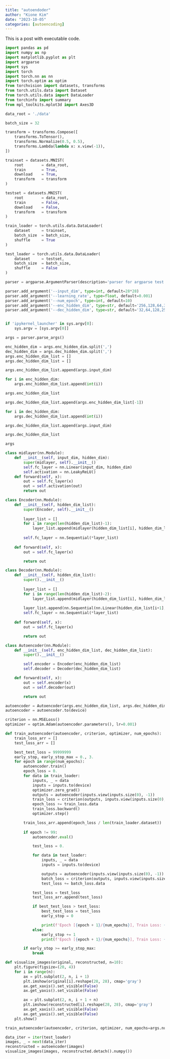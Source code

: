 ```yaml
---
title: "autoendoder"
author: "Kione Kim"
date: "2023-10-05"
categories: [autoencoding]
---
```


This is a post with executable code.

```python

import pandas as pd
import numpy as np
import matplotlib.pyplot as plt
import argparse
import sys
import torch
import torch.nn as nn
import torch.optim as optim
from torchvision import datasets, transforms
from torch.utils.data import Dataset
from torch.utils.data import DataLoader
from torchinfo import summary
from mpl_toolkits.mplot3d import Axes3D
```

```python

data_root = './data'

batch_size = 32

transform = transforms.Compose([
    transforms.ToTensor(),
    transforms.Normalize(0.5, 0.5),
    transforms.Lambda(lambda x: x.view(-1)),
])

trainset = datasets.MNIST(
    root        = data_root, 
    train       = True, 
    download    = True,
    transform   = transform
)

testset = datasets.MNIST(
    root        = data_root, 
    train       = False, 
    download    = False,
    transform   = transform
)

train_loader = torch.utils.data.DataLoader(
    dataset     = trainset,
    batch_size  = batch_size,
    shuffle     = True
)

test_loader = torch.utils.data.DataLoader(
    dataset     = testset,
    batch_size  = batch_size,
    shuffle     = False
)
```

```python

parser = argparse.ArgumentParser(description='parser for argparse test')

parser.add_argument('--input_dim', type=int, default=28*28)
parser.add_argument('--learning_rate', type=float, default=0.001)
parser.add_argument('--num_epoch', type=int, default=10)
parser.add_argument('--enc_hidden_dim', type=str, default='256,128,64,32,3')
parser.add_argument('--dec_hidden_dim', type=str, default='32,64,128,256')


if 'ipykernel_launcher' in sys.argv[0]:
    sys.argv = [sys.argv[0]]

args = parser.parse_args()

enc_hidden_dim = args.enc_hidden_dim.split(',')
dec_hidden_dim = args.dec_hidden_dim.split(',')
args.enc_hidden_dim_list = []
args.dec_hidden_dim_list = []

args.enc_hidden_dim_list.append(args.input_dim)

for i in enc_hidden_dim:
    args.enc_hidden_dim_list.append(int(i))

args.enc_hidden_dim_list

args.dec_hidden_dim_list.append(args.enc_hidden_dim_list[-1])

for i in dec_hidden_dim:
    args.dec_hidden_dim_list.append(int(i))

args.dec_hidden_dim_list.append(args.input_dim)

args.dec_hidden_dim_list

args
```

```python

class midlayer(nn.Module):
    def __init__(self, input_dim, hidden_dim):
        super(midlayer, self).__init__()
        self.fc_layer = nn.Linear(input_dim, hidden_dim)
        self.activation = nn.LeakyReLU()
    def forward(self, x):
        out = self.fc_layer(x)
        out = self.activation(out)
        return out

class Encoder(nn.Module):
    def __init__(self, hidden_dim_list):
        super(Encoder, self).__init__()
        
        layer_list = []
        for i in range(len(hidden_dim_list)-1):
            layer_list.append(midlayer(hidden_dim_list[i], hidden_dim_list[i+1]))
        
        self.fc_layer = nn.Sequential(*layer_list)
        
    def forward(self, x):
        out = self.fc_layer(x)

        return out

class Decoder(nn.Module):
    def __init__(self, hidden_dim_list):
        super().__init__()
        
        layer_list = []
        for i in range(len(hidden_dim_list)-2):
            layer_list.append(midlayer(hidden_dim_list[i], hidden_dim_list[i+1]))
        
        layer_list.append(nn.Sequential(nn.Linear(hidden_dim_list[i+1], hidden_dim_list[i+2]), nn.Sigmoid()))
        self.fc_layer = nn.Sequential(*layer_list)
    
    def forward(self, x):
        out = self.fc_layer(x)

        return out

class Autoencoder(nn.Module):
    def __init__(self, enc_hidden_dim_list, dec_hidden_dim_list):
        super().__init__()

        self.encoder = Encoder(enc_hidden_dim_list)
        self.decoder = Decoder(dec_hidden_dim_list)

    def forward(self, x):
        out = self.encoder(x)
        out = self.decoder(out)

        return out
```

```python

autoencoder = Autoencoder(args.enc_hidden_dim_list, args.dec_hidden_dim_list)
autoencoder = autoencoder.to(device)

criterion = nn.MSELoss()
optimizer = optim.Adam(autoencoder.parameters(), lr=0.001)
```

```python

def train_autoencoder(autoencoder, criterion, optimizer, num_epochs):
    train_loss_arr = []
    test_loss_arr = []

    best_test_loss = 99999999
    early_stop, early_stop_max = 0., 3.
    for epoch in range(num_epochs):
        autoencoder.train()
        epoch_loss = 0.
        for data in train_loader:
            inputs, _ = data
            inputs = inputs.to(device)
            optimizer.zero_grad()
            outputs = autoencoder(inputs.view(inputs.size(0), -1))
            train_loss = criterion(outputs, inputs.view(inputs.size(0), -1))
            epoch_loss += train_loss.data
            train_loss.backward()
            optimizer.step()

        train_loss_arr.append(epoch_loss / len(train_loader.dataset))
        
        if epoch != 99:
            autoencoder.eval()

            test_loss = 0.

            for data in test_loader:
                inputs, _ = data
                inputs = inputs.to(device)

                outputs = autoencoder(inputs.view(inputs.size(0), -1))
                batch_loss = criterion(outputs, inputs.view(inputs.size(0), -1))
                test_loss += batch_loss.data

            test_loss = test_loss
            test_loss_arr.append(test_loss)

            if best_test_loss > test_loss:
                best_test_loss = test_loss
                early_stop = 0

                print(f'Epoch [{epoch + 1}/{num_epochs}], Train Loss: {train_loss.item():.4f}, Test Loss: {batch_loss.item():.4f} *')
            else:
                early_stop += 1
                print(f'Epoch [{epoch + 1}/{num_epochs}], Train Loss: {train_loss.item():.4f}, Test Loss: {batch_loss.item():.4f}') 

        if early_stop >= early_stop_max:
            break

def visualize_images(original, reconstructed, n=10):
    plt.figure(figsize=(20, 4))
    for i in range(n):
        ax = plt.subplot(2, n, i + 1)
        plt.imshow(original[i].reshape(28, 28), cmap='gray')
        ax.get_xaxis().set_visible(False)
        ax.get_yaxis().set_visible(False)

        ax = plt.subplot(2, n, i + 1 + n)
        plt.imshow(reconstructed[i].reshape(28, 28), cmap='gray')
        ax.get_xaxis().set_visible(False)
        ax.get_yaxis().set_visible(False)
    plt.show()
```

```python

train_autoencoder(autoencoder, criterion, optimizer, num_epochs=args.num_epoch)

data_iter = iter(test_loader)
images, _ = next(data_iter)
reconstructed = autoencoder(images)
visualize_images(images, reconstructed.detach().numpy())
```
